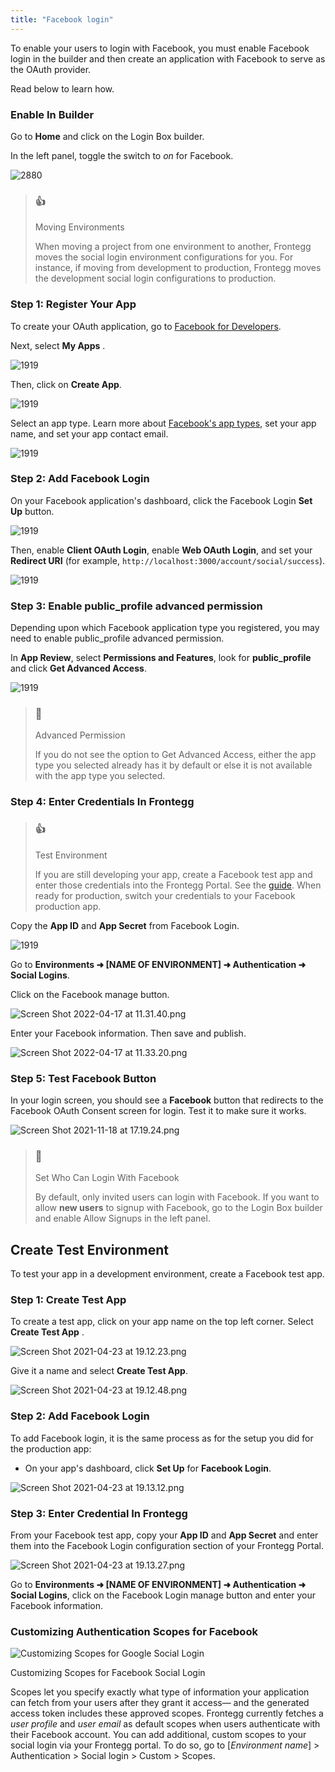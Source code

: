 ```yaml
---
title: "Facebook login"
---
```


To enable your users to login with Facebook, you must enable Facebook login in the builder and then create an application with Facebook to serve as the OAuth provider.

Read below to learn how.

### Enable In Builder

Go to **Home** and click on the Login Box builder.

In the left panel, toggle the switch to _on_ for Facebook.  
  
![2880](/images/8047a8b-Screen_Shot_2022-04-17_at_11.29.18.png "Screen Shot 2022-04-17 at 11.29.18.png")   

> ### 👍
> 
> Moving Environments
> 
> When moving a project from one environment to another, Frontegg moves the social login environment configurations for you. For instance, if moving from development to production, Frontegg moves the development social login configurations to production.

### Step 1: Register Your App

To create your OAuth application, go to [Facebook for Developers](https://developers.facebook.com).

Next, select **My Apps** .  
  
![1919](/images/429b289-facebook-_register_app_-1.png "facebook- register app -1.png")   

Then, click on **Create App**.  
  
![1919](/images/237a773-facebook-_register_app_-2.png "facebook- register app -2.png")   

Select an app type. Learn more about [Facebook's app types](https://developers.facebook.com/docs/development/create-an-app/app-dashboard/app-types), set your app name, and set your app contact email.  
  
![1919](/images/4fea9bc-facebook-_register_app_-3.png "facebook- register app -3.png")   

### Step 2: Add Facebook Login

On your Facebook application's dashboard, click the Facebook Login **Set Up** button.  
  
![1919](/images/e6c320d-facebook-_add_facebook_login.png "facebook- add facebook login.png")   

Then, enable **Client OAuth Login**, enable **Web OAuth Login**, and set your **Redirect URI** (for example, `http://localhost:3000/account/social/success`).  
  
![1919](/images/b88a509-facebook-_login_configure.png "facebook- login configure.png") 

### Step 3: Enable public\_profile advanced permission

Depending upon which Facebook application type you registered, you may need to enable public\_profile advanced permission. 

In **App Review**, select **Permissions and Features**, look for **public\_profile** and click **Get Advanced Access**.  
  
![1919](/images/2362fe9-facebook-_permissions.png "facebook- permissions.png")   

> ### 📘
> 
> Advanced Permission
> 
> If you do not see the option to Get Advanced Access, either the app type you selected already has it by default or else it is not available with the app type you selected.

  
### Step 4: Enter Credentials In Frontegg

  
> ### 👍
> 
> Test Environment
> 
> If you are still developing your app, create a Facebook test app and enter those credentials into the Frontegg Portal. See the [guide](/docs/facebook-login#create-test-environment). When ready for production, switch your credentials to your Facebook production app.

  
Copy the **App ID** and **App Secret** from Facebook Login.  
  
![1919](/images/69458d9-facebook-_client_and_secret.png "facebook- client and secret.png")   

Go to **Environments ➜ \[NAME OF ENVIRONMENT\] ➜ Authentication ➜ Social Logins**. 

Click on the Facebook manage button.  
  
![](/images/cb3af61-Screen_Shot_2022-04-17_at_11.31.40.png "Screen Shot 2022-04-17 at 11.31.40.png")

  
Enter your Facebook information. Then save and publish.

  
![](/images/6a4d785-Screen_Shot_2022-04-17_at_11.33.20.png "Screen Shot 2022-04-17 at 11.33.20.png")

  
### Step 5: Test Facebook Button

In your login screen, you should see a **Facebook** button that redirects to the Facebook OAuth Consent screen for login. Test it to make sure it works.  
  
![](/images/7fd35bd-Screen_Shot_2021-11-18_at_17.19.24.png "Screen Shot 2021-11-18 at 17.19.24.png")

  
> ### 📘
> 
> Set Who Can Login With Facebook
> 
> By default, only invited users can login with Facebook. If you want to allow **new users** to signup with Facebook, go to the Login Box builder and enable Allow Signups in the left panel.

  
## Create Test Environment

To test your app in a development environment, create a Facebook test app.

### Step 1: Create Test App

To create a test app, click on your app name on the top left corner. Select **Create Test App** .  
  
![](/images/0e2279c-Screen_Shot_2021-04-23_at_19.12.23.png "Screen Shot 2021-04-23 at 19.12.23.png")

  
Give it a name and select **Create Test App**.  
  
![](/images/111de91-Screen_Shot_2021-04-23_at_19.12.48.png "Screen Shot 2021-04-23 at 19.12.48.png")

  
### Step 2: Add Facebook Login

To add Facebook login, it is the same process as for the setup you did for the production app:

* On your app's dashboard, click   **Set Up** for **Facebook Login**.

![](/images/2a5e9d2-Screen_Shot_2021-04-23_at_19.13.12.png "Screen Shot 2021-04-23 at 19.13.12.png")

  
### Step 3: Enter Credential In Frontegg

From your Facebook test app, copy your **App ID** and **App Secret** and enter them into the Facebook Login configuration section of your Frontegg Portal.  
  
![](/images/af3d1f3-Screen_Shot_2021-04-23_at_19.13.27.png "Screen Shot 2021-04-23 at 19.13.27.png")

  
Go to **Environments ➜ \[NAME OF ENVIRONMENT\] ➜ Authentication ➜ Social Logins**, click on the Facebook Login manage button and enter your Facebook information.

### Customizing Authentication Scopes for Facebook

![Customizing Scopes for Google Social Login](/images/1c74549-Screenshot_2023-11-12_at_10.41.33.png)

Customizing Scopes for Facebook Social Login

Scopes let you specify exactly what type of information your application can fetch from your users after they grant it access— and the generated access token includes these approved scopes. Frontegg currently fetches a _user profile_ and _user email_ as default scopes when users authenticate with their Facebook account. You can add additional, custom scopes to your social login via your Frontegg portal. To do so, go to \[_Environment name_\] > Authentication > Social login > Custom > Scopes.